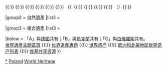 {{Navbox
|name  = 波蘭世界遺產
|title = {{POL}}[[世界遗产]]
|state = autocollapse
|image = {{location map+ |Poland |caption= |places=
<!-- 文化遺產 /-->
         <!-- ↓1424波蘭與烏克蘭在喀爾巴阡山脈地區的木造正教堂 /-->
             {{location map~ |Poland |label= |position= |link= |mark=Brown 804000 pog.svg |marksize=4
                |lat_deg=49 |lat_min=32 |lat_sec=2 |lat_dir=N
                |lon_deg=21 |lon_min=1 |lon_sec=56 |lon_dir=E
             }}
             {{location map~ |Poland |label= |position= |link= |mark=Brown 804000 pog.svg |marksize=4
                |lat_deg=49 |lat_min=57 |lat_sec=10.7 |lat_dir=N
                |lon_deg=23 |lon_min=0 |lon_sec=10 |lon_dir=E
             }}
             {{location map~ |Poland |label= |position= |link= |mark=Brown 804000 pog.svg |marksize=4
                |lat_deg=49 |lat_min=30 |lat_sec=4.8 |lat_dir=N
                |lon_deg=21 |lon_min=10 |lon_sec=21.66 |lon_dir=E
             }}
             {{location map~ |Poland |label= |position= |link= |mark=Brown 804000 pog.svg |marksize=4
                |lat_deg=49 |lat_min=35 |lat_sec=19 |lat_dir=N
                |lon_deg=21 |lon_min=11 |lon_sec=28 |lon_dir=E
             }}
             {{location map~ |Poland |label= |position= |link= |mark=Brown 804000 pog.svg |marksize=4
                |lat_deg=49 |lat_min=22 |lat_sec=11 |lat_dir=N
                |lon_deg=20 |lon_min=57 |lon_sec=1.51 |lon_dir=E
             }}
             {{location map~ |Poland |label= |position= |link= |mark=Brown 804000 pog.svg |marksize=4
                |lat_deg=50 |lat_min=10 |lat_sec=35.05 |lat_dir=N
                |lon_deg=23 |lon_min=24 |lon_sec=3.84  |lon_dir=E
             }}
             {{location map~ |Poland |label= |position= |link= |mark=Brown 804000 pog.svg |marksize=4
                |lat_deg=49 |lat_min=12 |lat_sec=34.7 |lat_dir=N
                |lon_deg=22 |lon_min=41 |lon_sec=16  |lon_dir=E
             }}
             {{location map~ |Poland |label=1424 |position=bottom |link= |mark=Brown 804000 pog.svg |marksize=4
                |lat_deg=49 |lat_min=22 |lat_sec=9.1 |lat_dir=N
                |lon_deg=22 |lon_min=7 |lon_sec=44.2  |lon_dir=E
             }}
         <!-- ↑1424波蘭與烏克蘭在喀爾巴阡山脈地區的木造正教堂 /-->
             {{location map~ |Poland |label=29 |position=top |link=克拉科夫老城 |mark=Blue 0080ff pog.svg 
                |lat_deg=50 |lat_min=4 |lat_sec=0.012 |lat_dir=N
                |lon_deg=19 |lon_min=57 |lon_sec=34.992 |lon_dir=E
             }}
             {{location map~ |Poland |label=30 |position= |link=华沙老城 |mark=Blue 0080ff pog.svg 
                |lat_deg=52 |lat_min=15 |lat_sec=59.004 |lat_dir=N
                |lon_deg=21 |lon_min=0 |lon_sec=42.012 |lon_dir=E
             }}
             {{location map~ |Poland |label=31 |position=left |link=奥斯威辛集中营 |mark=Blue 0080ff pog.svg 
                |lat_deg=50 |lat_min=2 |lat_sec=20 |lat_dir=N
                |lon_deg=19 |lon_min=10 |lon_sec=30 |lon_dir=E
             }}
             {{location map~ |Poland |label=564 |position= |link=扎莫希奇 |mark=Blue 0080ff pog.svg 
                |lat_deg=50 |lat_min=43 |lat_sec=0.012  |lat_dir=N
                |lon_deg=23 |lon_min=16 |lon_sec=0.012 |lon_dir=E
             }}
             {{location map~ |Poland |label=835 |position= |link=托伦 |mark=Blue 0080ff pog.svg 
                |lat_deg=53 |lat_min=0 |lat_sec=36  |lat_dir=N
                |lon_deg=18 |lon_min=37 |lon_sec=9.984 |lon_dir=E
             }}
             {{location map~ |Poland |label=847 |position= |link=马尔堡城堡 |mark=Blue 0080ff pog.svg 
                |lat_deg=54 |lat_min=2 |lat_sec=30  |lat_dir=N
                |lon_deg=19 |lon_min=1 |lon_sec=60 |lon_dir=E
             }}
             {{location map~ |Poland |label=905 |position=bottom |link= |mark=Blue 0080ff pog.svg 
                |lat_deg=49 |lat_min=52 |lat_sec=0 |lat_dir=N
                |lon_deg=19 |lon_min=40 |lon_sec=0 |lon_dir=E
             }}
             {{location map~ |Poland |label=1053 |position= |link= |mark=Blue 0080ff pog.svg 
                |lat_deg=49 |lat_min=45 |lat_sec=0 |lat_dir=N
                |lon_deg=21 |lon_min=13 |lon_sec=60 |lon_dir=E
             }}
             {{location map~ |Poland |label=1054 |position=left |link= |mark=Blue 0080ff pog.svg 
                |lat_deg=51 |lat_min=3 |lat_sec=15.40 |lat_dir=N
                |lon_deg=16 |lon_min=11 |lon_sec=45.4 |lon_dir=E
             }}
             {{location map~ |Poland |label=1127 |position= |link= |mark=Blue 0080ff pog.svg |marksize=
                |lat_deg=51 |lat_min=34 |lat_sec=45.5 |lat_dir=N
                |lon_deg=14 |lon_min=43 |lon_sec=35.2 |lon_dir=E
             }}
             {{location map~ |Poland |label=1165 |position= |link= |mark=Blue 0080ff pog.svg |marksize=
                |lat_deg=51 |lat_min=6 |lat_sec=25.01 |lat_dir=N
                |lon_deg=17 |lon_min=4 |lon_sec=37.25 |lon_dir=E
             }}
             {{location map~ |Poland |label=1854 |position= |link=维利奇卡盐矿 |mark=Blue 0080ff pog.svg 
                |lat_deg=49 |lat_min=58 |lat_sec=45 |lat_dir=N
                |lon_deg=20 |lon_min=3 |lon_sec=50 |lon_dir=E
             }}
<!-- 自然遺產 /-->
             {{location map~ |Poland |label=33 |position= |link=比亞沃維耶扎原始森林 |mark=Green 00ff00 pog.svg 
                |lat_deg=52 |lat_min=30 |lat_sec=0 |lat_dir=N
                |lon_deg=23 |lon_min=34 |lon_sec=60 |lon_dir=E
             }}
         }}

|basestyle  = background:#D1E5F2;
|titlestyle = background-color: #B5D8EF
|belowstyle = font-size:85%;

|group1 = 文化遺產
|list1  = <div>
{{nowrap|{{colortext|29|c=blue}}：[[克拉科夫老城|克拉科夫历史中心]]}}{{·}}
{{nowrap|{{colortext|30|c=blue}}：[[华沙老城|华沙历史中心]]}}{{·}}
{{nowrap|{{colortext|31|c=blue}}：[[奥斯威辛集中营|前纳粹德国奧許維茲-比克瑙集中營（1940-1945年）]]}}{{·}}
{{nowrap|{{colortext|564|c=blue}}：[[扎莫希奇|扎莫希奇古城]]}}{{·}}
{{nowrap|{{colortext|835|c=blue}}：[[托伦|托伦的中世纪城镇]]}}{{·}}
{{nowrap|{{colortext|847|c=blue}}：[[马尔堡城堡|马尔堡的条顿骑士团城堡]]}}{{·}}
{{nowrap|{{colortext|905|c=blue}}：{{tsl|en|Kalwaria Zebrzydowska park|卡瓦利－澤布日多夫斯津公園<!--聯合國教科文組織標準中文譯名，原自此地波蘭文名稱Kalwarii Zebrzydowskiej /-->|卡瓦利－澤布日多夫斯津：風格主義建築、園林景觀建築群和朝聖園}}}}{{·}}
{{nowrap|{{colortext|1053|c=blue}}：[[南部小波蘭木製教堂|南部小波蘭的木造教堂群]]}}（{{nowrap|共9處}}）{{·}}
{{nowrap|{{colortext|1054|c=blue}}：{{tsl|fr|Église de la Paix de Jawor|亞沃爾的和平教堂|扎沃爾}}和{{tsl|fr|Église de la Paix de Świdnica|希維德尼察的和平教堂|希維德尼察}}的[[亞沃爾和希維德尼察的和平教堂|和平教堂]]}}{{·}}
{{nowrap|{{colortext|1127|c=blue}}{{smallsup|A}}：[[穆斯考爾公園|穆斯考爾公園／穆扎科夫斯基公園]]}}{{·}}
{{nowrap|{{colortext|1165|c=blue}}：[[百年厅|弗罗茨瓦夫百年厅]]}}{{·}}
{{nowrap|{{colortext|1424|c=brown}}{{smallsup|B}}：[[喀爾巴阡地區木質教堂|波蘭與烏克蘭在喀爾巴阡山脈地區的木造正教堂]]}}（{{nowrap|波蘭境內有8處，合共16處}}）{{·}}
{{nowrap|{{colortext|1854|c=blue}}：[[维利奇卡盐矿|維利奇卡]]與{{tsl|en|Bochnia Salt Mine|博赫尼亞鹽礦|博赫尼亞}}皇家鹽礦}}
</div>

|group2 = 自然遺產
|list2  = <div>
{{nowrap|{{colortext|33|c=limegreen}}{{smallsup|C}}：[[比亞沃維耶扎原始森林|别洛韦日自然保护区与比亚沃韦扎森林]]}} 
</div>

|group3 = 複合遺產
|list3  = 

|below = 「A」與[[德國]]共有；「B」與[[烏克蘭]]共有；「C」與[[白俄羅斯]]共有。<br/>[[Portal:世界遗产|世界遺產主題首頁]] {{!}} [[WikiProject:世界遗产|世界遺產專題]] {{!}} [[世界遗产]] {{!}} [[欧洲和北美地区世界遗产列表]] {{!}} [[:Commons:Category:World Heritage Sites in Poland|维基共享资源]]
}}<noinclude>
{{collapsible option}}
[[Category:波兰世界遗产|*]]
[[Category:歐洲和北美地區世界遺產模板|Poland]]
[[Category:波兰模板|World Heritage]]
</noinclude>